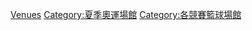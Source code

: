 [[Category:奧林匹克運動會籃球比賽|Venues]]
[[Category:夏季奧運場館|Category:夏季奧運場館]]
[[Category:各競賽籃球場館|Category:各競賽籃球場館]]